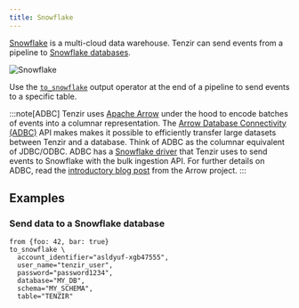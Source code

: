 ```yaml
---
title: Snowflake
---
```


[Snowflake](https://snowflake.com) is a multi-cloud data warehouse. Tenzir can
send events from a pipeline to [Snowflake
databases](https://docs.snowflake.com/en/sql-reference/ddl-database).

![Snowflake](snowflake.svg)

Use the [`to_snowflake`](../../tql2/operators/to_snowflake.md) output operator
at the end of a pipeline to send events to a specific table.

:::note[ADBC]
Tenzir uses [Apache Arrow](https://arrow.apache.org) under the hood to encode
batches of events into a columnar representation. The [Arrow Database
Connectivity (ADBC)](https://arrow.apache.org/docs/format/ADBC.html) API makes
makes it possible to efficiently transfer large datasets between Tenzir and a
database. Think of ADBC as the columnar equivalent of JDBC/ODBC. ADBC has a
[Snowflake driver](https://arrow.apache.org/adbc/current/driver/snowflake.html)
that Tenzir uses to send events to Snowflake with the bulk ingestion API. For
further details on ADBC, read the [introductory blog
post](https://arrow.apache.org/blog/2023/01/05/introducing-arrow-adbc/) from the
Arrow project.
:::

## Examples

### Send data to a Snowflake database

```tql
from {foo: 42, bar: true}
to_snowflake \
  account_identifier="asldyuf-xgb47555",
  user_name="tenzir_user",
  password="password1234",
  database="MY_DB",
  schema="MY_SCHEMA",
  table="TENZIR"
```
